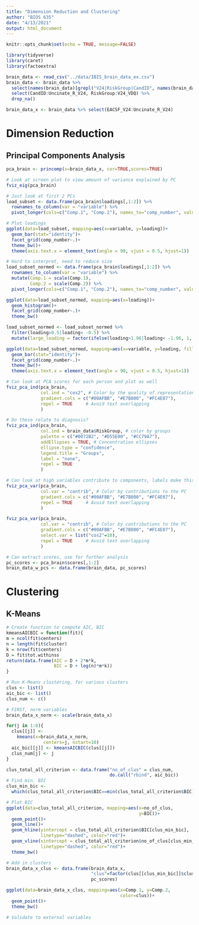 ```yaml
---
title: "Dimension Reduction and Clustering"
author: "BIOS 635"
date: "4/13/2021"
output: html_document
---
```


```r
knitr::opts_chunk$set(echo = TRUE, message=FALSE)
```

```r
library(tidyverse)
library(caret)
library(factoextra)
```

```r
brain_data <- read_csv("../data/IBIS_brain_data_ex.csv")
brain_data <- brain_data %>%
  select(names(brain_data)[grepl("V24|RiskGroup|CandID", names(brain_data))]) %>%
  select(CandID:Uncinate_R_V24, RiskGroup:V24_VDQ) %>%
  drop_na()

brain_data_x <- brain_data %>% select(EACSF_V24:Uncinate_R_V24)
```

# Dimension Reduction
## Principal Components Analysis

```r
pca_brain <- princomp(x=brain_data_x, cor=TRUE,scores=TRUE)

# Look at screen plot to view amount of variance explained by PC
fviz_eig(pca_brain)

# Just look at first 2 PCs
load_subset <- data.frame(pca_brain$loadings[,1:2]) %>% 
  rownames_to_column(var = "variable") %>%
  pivot_longer(cols=c("Comp.1", "Comp.2"), names_to="comp_number", values_to="loading")

# Plot loadings
ggplot(data=load_subset, mapping=aes(x=variable, y=loading))+
  geom_bar(stat="identity")+
  facet_grid(comp_number~.)+ 
  theme_bw()+
  theme(axis.text.x = element_text(angle = 90, vjust = 0.5, hjust=1))

# Hard to interpret, need to reduce size
load_subset_normed <- data.frame(pca_brain$loadings[,1:2]) %>% 
  rownames_to_column(var = "variable") %>%
  mutate(Comp.1 = scale(Comp.1),
         Comp.2 = scale(Comp.2)) %>%
  pivot_longer(cols=c("Comp.1", "Comp.2"), names_to="comp_number", values_to="loading")

ggplot(data=load_subset_normed, mapping=aes(x=loading))+
  geom_histogram()+
  facet_grid(comp_number~.)+ 
  theme_bw()

load_subset_normed <- load_subset_normed %>%
  filter(loading>0.5|loading< -0.5) %>%
  mutate(large_loading = factor(ifelse(loading>1.96|loading< -1.96, 1, 0)))

ggplot(data=load_subset_normed, mapping=aes(x=variable, y=loading, fill=large_loading))+
  geom_bar(stat="identity")+
  facet_grid(comp_number~.)+ 
  theme_bw()+
  theme(axis.text.x = element_text(angle = 90, vjust = 0.5, hjust=1))

# Can look at PCA scores for each person and plot as well
fviz_pca_ind(pca_brain,
             col.ind = "cos2", # Color by the quality of representation
             gradient.cols = c("#00AFBB", "#E7B800", "#FC4E07"),
             repel = TRUE     # Avoid text overlapping
             )

# Do these relate to diagnosis?
fviz_pca_ind(pca_brain,
             col.ind = brain_data$RiskGroup, # color by groups
             palette = c("#0072B2", "#D55E00", "#CC79A7"),
             addEllipses = TRUE, # Concentration ellipses
             ellipse.type = "confidence",
             legend.title = "Groups",
             label = "none",
             repel = TRUE
             )

# Can look at high variables contribute to components, labels make this messy
fviz_pca_var(pca_brain,
             col.var = "contrib", # Color by contributions to the PC
             gradient.cols = c("#00AFBB", "#E7B800", "#FC4E07"),
             repel = TRUE     # Avoid text overlapping
             )

fviz_pca_var(pca_brain,
             col.var = "contrib", # Color by contributions to the PC
             gradient.cols = c("#00AFBB", "#E7B800", "#FC4E07"),
             select.var = list("cos2"=10),
             repel = TRUE     # Avoid text overlapping
             )

# Can extract scores, use for further analysis
pc_scores <- pca_brain$scores[,1:2]
brain_data_w_pcs <- data.frame(brain_data, pc_scores)
``` 

# Clustering
## K-Means
```r
# Create function to compute AIC, BIC
kmeansAICBIC = function(fit){
m = ncol(fit$centers)
n = length(fit$cluster)
k = nrow(fit$centers)
D = fit$tot.withinss
return(data.frame(AIC = D + 2*m*k,
                  BIC = D + log(n)*m*k))
}

# Run K-Means clustering, for various clusters
clus <- list()
aic_bic <- list()
clus_num <- c()

# FIRST, norm variables
brain_data_x_norm <- scale(brain_data_x)

for(j in 1:8){
  clus[[j]] <- 
    kmeans(x=brain_data_x_norm,
              centers=j, nstart=10)
  aic_bic[[j]] <- kmeansAICBIC(clus[[j]])
  clus_num[j] <- j
}

clus_total_all_criterion <- data.frame("no_of_clus" = clus_num, 
                                       do.call("rbind", aic_bic))
# Find min. BIC
clus_min_bic <-
  which(clus_total_all_criterion$BIC==min(clus_total_all_criterion$BIC))

# Plot BIC
ggplot(data=clus_total_all_criterion, mapping=aes(x=no_of_clus,
                                                  y=BIC))+
  geom_point()+
  geom_line()+
  geom_hline(yintercept = clus_total_all_criterion$BIC[clus_min_bic],
             linetype="dashed", color="red")+
  geom_vline(xintercept = clus_total_all_criterion$no_of_clus[clus_min_bic],
             linetype="dashed", color="red")+
  theme_bw()

# Add in clusters
brain_data_x_clus <- data.frame(brain_data_x, 
                                "clus"=factor(clus[[clus_min_bic]]$cluster),
                                pc_scores)

ggplot(data=brain_data_x_clus, mapping=aes(x=Comp.1, y=Comp.2,
                                           color=clus))+
  geom_point()+
  theme_bw()

# Validate to external variables
```